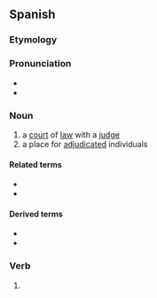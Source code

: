 ==Spanish==
{{Wikipedia|lang=es}}
{{Commons|lang=es}}

===Etymology===
{{af|es|juzgar|-ado}}

===Pronunciation===
* {{es-IPA}}
* {{hyph|juz|ga|do|lang=es}}

===Noun===
{{es-noun|m}}

# a [[court]] of [[law]] with a [[judge]]
# a place for [[adjudicated]] individuals

====Related terms====
* {{l|es|juez}}
* {{l|es|juzgar}}

====Derived terms====
* {{l|es|juzgado de paz}}
* {{l|es|juzgado de primera instancia}}

===Verb===
{{es-past participle|juzgad}}

# {{es-verb form of|ending=ar|mood=participle|tense=past|gen=m|num=s|juzgar}}